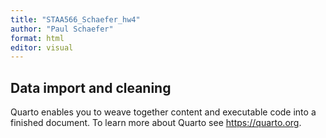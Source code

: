 ```yaml
---
title: "STAA566_Schaefer_hw4"
author: "Paul Schaefer"
format: html
editor: visual
---
```


## Data import and cleaning

Quarto enables you to weave together content and executable code into a finished document. To learn more about Quarto see <https://quarto.org>.
